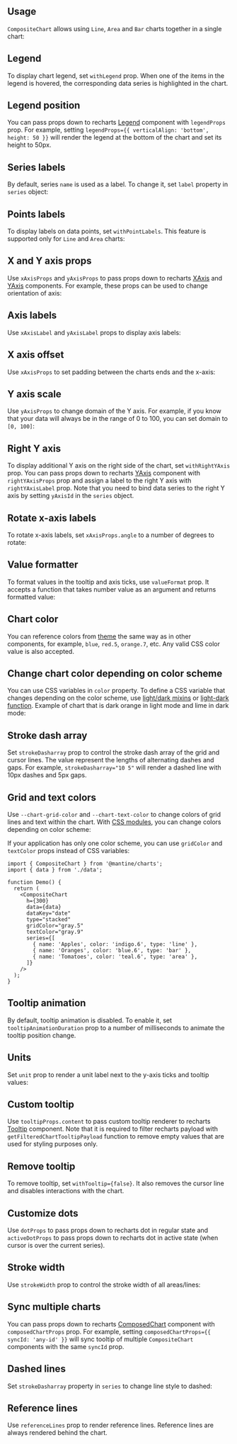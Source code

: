 

## Usage

`CompositeChart` allows using `Line`, `Area` and `Bar` charts together in a single
chart:

<Demo data={CompositeChartDemos.usage} />

## Legend

To display chart legend, set `withLegend` prop. When one of the items in the legend
is hovered, the corresponding data series is highlighted in the chart.

<Demo data={CompositeChartDemos.legend} />

## Legend position

You can pass props down to recharts [Legend](https://recharts.org/en-US/api/Legend)
component with `legendProps` prop. For example, setting `legendProps={{ verticalAlign: 'bottom', height: 50 }}`
will render the legend at the bottom of the chart and set its height to 50px.

<Demo data={CompositeChartDemos.legendPosition} />

## Series labels

By default, series `name` is used as a label. To change it, set `label`
property in `series` object:

<Demo data={CompositeChartDemos.seriesLabels} />

## Points labels

To display labels on data points, set `withPointLabels`. This feature is supported
only for `Line` and `Area` charts:

<Demo data={CompositeChartDemos.pointLabels} />

## X and Y axis props

Use `xAxisProps` and `yAxisProps` to pass props down to recharts [XAxis](https://recharts.org/en-US/api/XAxis)
and [YAxis](https://recharts.org/en-US/api/YAxis) components. For example, these props
can be used to change orientation of axis:

<Demo data={CompositeChartDemos.axisProps} />

## Axis labels

Use `xAxisLabel` and `yAxisLabel` props to display axis labels:

<Demo data={CompositeChartDemos.axisLabels} />

## X axis offset

Use `xAxisProps` to set padding between the charts ends and the x-axis:

<Demo data={CompositeChartDemos.xAxisOffset} />

## Y axis scale

Use `yAxisProps` to change domain of the Y axis. For example, if you know that
your data will always be in the range of 0 to 100, you can set domain to `[0, 100]`:

<Demo data={CompositeChartDemos.yScale} />

## Right Y axis

To display additional Y axis on the right side of the chart, set `withRightYAxis` prop.
You can pass props down to recharts [YAxis](https://recharts.org/en-US/api/YAxis)
component with `rightYAxisProps` prop and assign a label to the right Y axis with
`rightYAxisLabel` prop. Note that you need to bind data series to the right Y axis
by setting `yAxisId` in the `series` object.

<Demo data={CompositeChartDemos.rightYAxis} />

## Rotate x-axis labels

To rotate x-axis labels, set `xAxisProps.angle` to a number of degrees to rotate:

<Demo data={CompositeChartDemos.rotateLabels} />

## Value formatter

To format values in the tooltip and axis ticks, use `valueFormat` prop. It accepts
a function that takes number value as an argument and returns formatted value:

<Demo data={CompositeChartDemos.valueFormatter} />

## Chart color

You can reference colors from [theme](/theming/theme-object) the same way as in
other components, for example, `blue`, `red.5`, `orange.7`, etc. Any valid CSS
color value is also accepted.

<Demo data={CompositeChartDemos.color} />

## Change chart color depending on color scheme

You can use CSS variables in `color` property. To define a CSS variable that
changes depending on the color scheme, use [light/dark mixins](/styles/postcss-preset/#dark-and-light-mixins)
or [light-dark function](/styles/postcss-preset/#light-dark-function). Example
of chart that is dark orange in light mode and lime in dark mode:

<Demo data={CompositeChartDemos.colorSchemeColor} />

## Stroke dash array

Set `strokeDasharray` prop to control the stroke dash array of the grid and cursor
lines. The value represent the lengths of alternating dashes and gaps. For example,
`strokeDasharray="10 5"` will render a dashed line with 10px dashes and 5px gaps.

<Demo data={CompositeChartDemos.strokeDasharray} />

## Grid and text colors

Use `--chart-grid-color` and `--chart-text-color` to change colors of
grid lines and text within the chart. With [CSS modules](/styles/css-modules/), you can change colors
depending on color scheme:

<Demo data={CompositeChartDemos.gridColor} />

If your application has only one color scheme, you can use `gridColor` and `textColor`
props instead of CSS variables:

```tsx
import { CompositeChart } from '@mantine/charts';
import { data } from './data';

function Demo() {
  return (
    <CompositeChart
      h={300}
      data={data}
      dataKey="date"
      type="stacked"
      gridColor="gray.5"
      textColor="gray.9"
      series={[
        { name: 'Apples', color: 'indigo.6', type: 'line' },
        { name: 'Oranges', color: 'blue.6', type: 'bar' },
        { name: 'Tomatoes', color: 'teal.6', type: 'area' },
      ]}
    />
  );
}
```

## Tooltip animation

By default, tooltip animation is disabled. To enable it, set `tooltipAnimationDuration`
prop to a number of milliseconds to animate the tooltip position change.

<Demo data={CompositeChartDemos.tooltipAnimation} />

## Units

Set `unit` prop to render a unit label next to the y-axis ticks and tooltip values:

<Demo data={CompositeChartDemos.unit} />

## Custom tooltip

Use `tooltipProps.content` to pass custom tooltip renderer to recharts [Tooltip](https://recharts.org/en-US/api/Tooltip)
component. Note that it is required to filter recharts payload with `getFilteredChartTooltipPayload`
function to remove empty values that are used for styling purposes only.

<Demo data={CompositeChartDemos.customTooltip} />

## Remove tooltip

To remove tooltip, set `withTooltip={false}`. It also removes the cursor line
and disables interactions with the chart.

<Demo data={CompositeChartDemos.noTooltip} />

## Customize dots

Use `dotProps` to pass props down to recharts dot in regular state and `activeDotProps`
to pass props down to recharts dot in active state (when cursor is over the current series).

<Demo data={CompositeChartDemos.dotProps} />

## Stroke width

Use `strokeWidth` prop to control the stroke width of all areas/lines:

<Demo data={CompositeChartDemos.strokeWidth} />

## Sync multiple charts

You can pass props down to recharts [ComposedChart](https://recharts.org/en-US/api/ComposedChart)
component with `composedChartProps` prop. For example, setting `composedChartProps={{ syncId: 'any-id' }}`
will sync tooltip of multiple `CompositeChart` components with the same `syncId` prop.

<Demo data={CompositeChartDemos.sync} />

## Dashed lines

Set `strokeDasharray` property in `series` to change line style to dashed:

<Demo data={CompositeChartDemos.lineDasharray} />

## Reference lines

Use `referenceLines` prop to render reference lines. Reference lines are always
rendered behind the chart.

<Demo data={CompositeChartDemos.referenceLines} />
